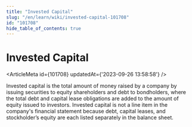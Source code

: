 ```yaml
---
title: "Invested Capital"
slug: "/en/learn/wiki/invested-capital-101708"
id: "101708"
hide_table_of_contents: true
---
```



# Invested Capital

<ArticleMeta id={101708} updatedAt={'2023-09-26 13:58:58'} />
<div className='border-solid border-b border-t-0 my-4 border-[var(--ifm-color-gray-300)]' />

Invested capital is the total amount of money raised by a company by issuing securities to equity shareholders and debt to bondholders, where the total debt and capital lease obligations are added to the amount of equity issued to investors. Invested capital is not a line item in the company's financial statement because debt, capital leases, and stockholder’s equity are each listed separately in the balance sheet.
